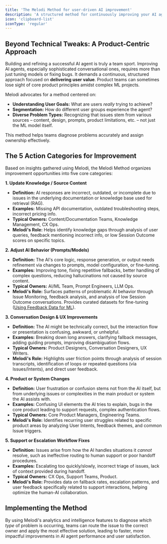 ```yaml
---
title: 'The Melodi Method for user-driven AI improvement'
description: 'A structured method for continuously improving your AI agent using Melodi.'
icon: 'clipboard-list'
iconType: 'regular'
---
```


## Beyond Technical Tweaks: A Product-Centric Approach

Building and refining a successful AI agent is truly a team sport. Improving AI agents, especially sophisticated conversational ones, requires more than just tuning models or fixing bugs. It demands a continuous, structured approach focused on **delivering user value**. Product teams can sometimes lose sight of core product principles amidst complex ML projects.

Melodi advocates for a method centered on:

*   **Understanding User Goals:** What are users *really* trying to achieve?
*   **Segmentation:** How do different user groups experience the agent?
*   **Diverse Problem Types:** Recognizing that issues stem from various sources – content, design, prompts, product limitations, etc. – not just the ML model itself.

This method helps teams diagnose problems accurately and assign ownership effectively.

## The 5 Action Categories for Improvement

Based on insights gathered using Melodi, the Melodi Method organizes improvement opportunities into five core categories:

**1. Update Knowledge / Source Content**

*   **Definition:** AI responses are incorrect, outdated, or incomplete due to issues in the underlying documentation or knowledge base used for retrieval (RAG).
*   **Examples:** Missing API documentation, outdated troubleshooting steps, incorrect pricing info.
*   **Typical Owners:** Content/Documentation Teams, Knowledge Management, CX Ops.
*   **Melodi's Role:** Helps identify knowledge gaps through analysis of user queries, feedback mentioning incorrect info, or low Session Outcome scores on specific topics.

**2. Adjust AI Behavior (Prompts/Models)**

*   **Definition:** The AI's core logic, response generation, or output needs refinement via changes to prompts, model configuration, or fine-tuning.
*   **Examples:** Improving tone, fixing repetitive fallbacks, better handling of complex questions, reducing hallucinations not caused by source content.
*   **Typical Owners:** AI/ML Team, Prompt Engineers, LLM Ops.
*   **Melodi's Role:** Surfaces patterns of problematic AI behavior through Issue Monitoring, feedback analysis, and analysis of low Session Outcome conversations. Provides curated datasets for fine-tuning ([Using Feedback Data for ML](/feedback-labeling/using-for-ml)).

**3. Conversation Design & UX Improvements**

*   **Definition:** The AI might be technically correct, but the interaction flow or presentation is confusing, awkward, or unhelpful.
*   **Examples:** Breaking down long answers, clarifying fallback messages, adding guiding prompts, improving disambiguation flows.
*   **Typical Owners:** Product Designers, Conversation Designers, UX Writers.
*   **Melodi's Role:** Highlights user friction points through analysis of session transcripts, identification of loops or repeated questions (via Issues/Intents), and direct user feedback.

**4. Product or System Changes**

*   **Definition:** User frustration or confusion stems not from the AI itself, but from underlying issues or complexities in the main product or system the AI assists with.
*   **Examples:** Confusing UI elements the AI tries to explain, bugs in the core product leading to support requests, complex authentication flows.
*   **Typical Owners:** Core Product Managers, Engineering Teams.
*   **Melodi's Role:** Identifies recurring user struggles related to specific product areas by analyzing User Intents, feedback themes, and common Issue triggers.

**5. Support or Escalation Workflow Fixes**

*   **Definition:** Issues arise from how the AI handles situations it *cannot* resolve, such as ineffective routing to human support or poor handoff procedures.
*   **Examples:** Escalating too quickly/slowly, incorrect triage of issues, lack of context provided during handoff.
*   **Typical Owners:** CX Ops, Support Teams, Product.
*   **Melodi's Role:** Provides data on fallback rates, escalation patterns, and user feedback specifically related to support interactions, helping optimize the human-AI collaboration.

## Implementing the Method

By using Melodi's analytics and intelligence features to diagnose *which type* of problem is occurring, teams can route the issue to the correct owner and apply the most effective solution, leading to faster, more impactful improvements in AI agent performance and user satisfaction. 